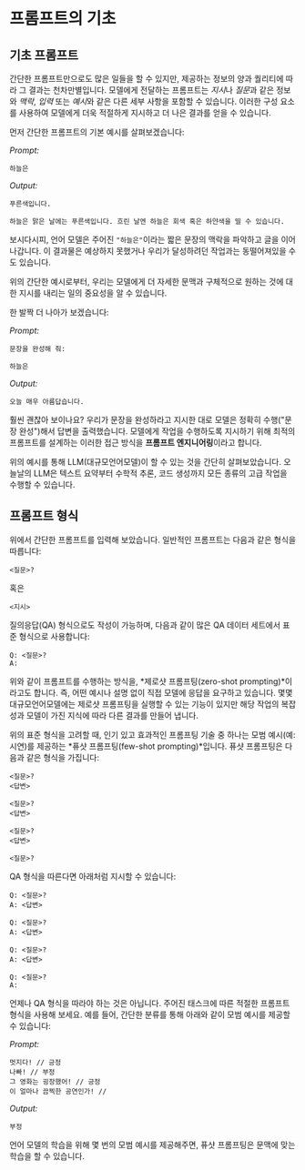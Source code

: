 # 프롬프트의 기초

## 기초 프롬프트

간단한 프롬프트만으로도 많은 일들을 할 수 있지만, 제공하는 정보의 양과 퀄리티에 따라 그 결과는 천차만별입니다. 모델에게 전달하는 프롬프트는 *지시*나 *질문*과 같은 정보와 *맥락*, *입력* 또는 *예시*와 같은 다른 세부 사항을 포함할 수 있습니다. 이러한 구성 요소를 사용하여 모델에게 더욱 적절하게 지시하고 더 나은 결과를 얻을 수 있습니다.

먼저 간단한 프롬프트의 기본 예시를 살펴보겠습니다:

_Prompt:_
```
하늘은
```

_Output:_
```
푸른색입니다.

하늘은 맑은 날에는 푸른색입니다. 흐린 날엔 하늘은 회색 혹은 하얀색을 띨 수 있습니다.
```

보시다시피, 언어 모델은 주어진 `"하늘은"`이라는 짧은 문장의 맥락을 파악하고 글을 이어 나갑니다.
이 결과물은 예상하지 못했거나 우리가 달성하려던 작업과는 동떨어져있을 수도 있습니다.

위의 간단한 예시로부터, 우리는 모델에게 더 자세한 문맥과 구체적으로 원하는 것에 대한 지시를 내리는 일의 중요성을 알 수 있습니다.

한 발짝 더 나아가 보겠습니다:

_Prompt:_
```
문장을 완성해 줘:

하늘은
```

_Output:_
```
오늘 매우 아름답습니다.
```

훨씬 괜찮아 보이나요? 우리가 문장을 완성하라고 지시한 대로 모델은 정확히 수행("문장 완성")해서 답변을 출력했습니다. 모델에게 작업을 수행하도록 지시하기 위해 최적의 프롬프트를 설계하는 이러한 접근 방식을 **프롬프트 엔지니어링**이라고 합니다.

위의 예시를 통해 LLM(대규모언어모델)이 할 수 있는 것을 간단히 살펴보았습니다. 오늘날의 LLM은 텍스트 요약부터 수학적 추론, 코드 생성까지 모든 종류의 고급 작업을 수행할 수 있습니다.

## 프롬프트 형식

위에서 간단한 프롬프트를 입력해 보았습니다. 일반적인 프롬프트는 다음과 같은 형식을 따릅니다:

```
<질문>?
```

혹은

```
<지시>
```

질의응답(QA) 형식으로도 작성이 가능하며, 다음과 같이 많은 QA 데이터 세트에서 표준 형식으로 사용합니다:

```
Q: <질문>?
A:
```

위와 같이 프롬프트를 수행하는 방식을, *제로샷 프롬프팅(zero-shot prompting)*이라고도 합니다. 즉, 어떤 예시나 설명 없이 직접 모델에 응답을 요구하고 있습니다. 몇몇 대규모언어모델에는 제로샷 프롬프팅을 실행할 수 있는 기능이 있지만 해당 작업의 복잡성과 모델이 가진 지식에 따라 다른 결과를 만들어 냅니다.

위의 표준 형식을 고려할 때, 인기 있고 효과적인 프롬프팅 기술 중 하나는 모범 예시(예: 시연)를 제공하는 *퓨샷 프롬프팅(few-shot prompting)*입니다. 퓨샷 프롬프팅은 다음과 같은 형식을 가집니다:

```
<질문>?
<답변>

<질문>?
<답변>

<질문>?
<답변>

<질문>?

```

QA 형식을 따른다면 아래처럼 지시할 수 있습니다:

```
Q: <질문>?
A: <답변>

Q: <질문>?
A: <답변>

Q: <질문>?
A: <답변>

Q: <질문>?
A:
```

언제나 QA 형식을 따라야 하는 것은 아닙니다. 주어진 태스크에 따른 적절한 프롬프트 형식을 사용해 보세요. 예를 들어, 간단한 분류를 통해 아래와 같이 모범 예시를 제공할 수 있습니다:

_Prompt:_
```
멋지다! // 긍정
나빠! // 부정
그 영화는 굉장했어! // 긍정
이 얼마나 끔찍한 공연인가! //
```

_Output:_
```
부정
```

언어 모델의 학습을 위해 몇 번의 모범 예시를 제공해주면, 퓨샷 프롬프팅은 문맥에 맞는 학습을 할 수 있습니다.
